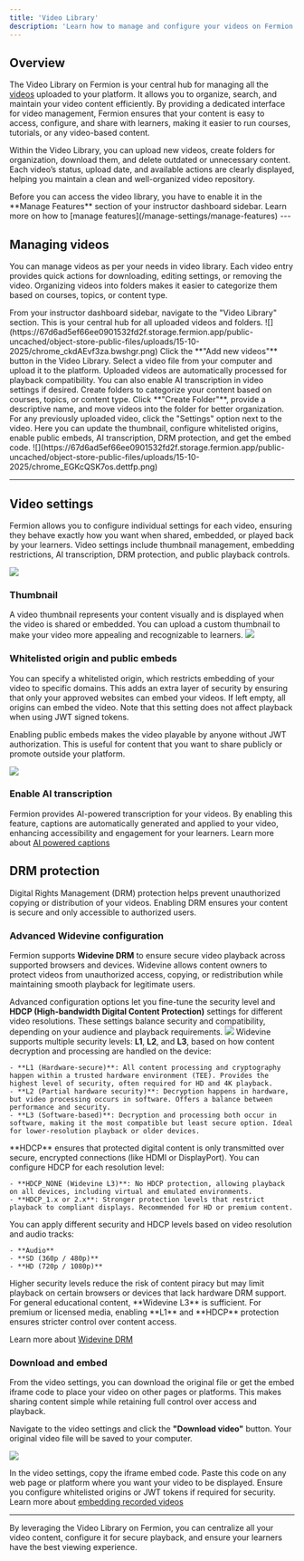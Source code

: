 ```yaml
---
title: 'Video Library'
description: 'Learn how to manage and configure your videos on Fermion using the Video Library.'
---
```


## Overview

The Video Library on Fermion is your central hub for managing all the [videos](/recorded-videos/introduction) uploaded to your platform. It allows you to organize, search, and maintain your video content efficiently. By providing a dedicated interface for video management, Fermion ensures that your content is easy to access, configure, and share with learners, making it easier to run courses, tutorials, or any video-based content.

Within the Video Library, you can upload new videos, create folders for organization, download them, and delete outdated or unnecessary content. Each video’s status, upload date, and available actions are clearly displayed, helping you maintain a clean and well-organized video repository.  

<Check>
Before you can access the video library, you have to enable it in the **Manage Features** section of your instructor dashboard sidebar. Learn more on how to [manage features](/manage-settings/manage-features)
</Check>
---

## Managing videos

You can manage videos as per your needs in video library. Each video entry provides quick actions for downloading, editing settings, or removing the video. Organizing videos into folders makes it easier to categorize them based on courses, topics, or content type.

<Steps>
  <Step title="Access the video library">
    From your instructor dashboard sidebar, navigate to the "Video Library" section. This is your central hub for all uploaded videos and folders.
  ![](https://67d6ad5ef66ee0901532fd2f.storage.fermion.app/public-uncached/object-store-public-files/uploads/15-10-2025/chrome_ckdAEvf3za.bwshgr.png)
  </Step>

  <Step title="Add new videos">
    Click the **"Add new videos"** button in the Video Library. Select a video file from your computer and upload it to the platform. Uploaded videos are automatically processed for playback compatibility. You can also enable AI transcription in video settings if desired.
  </Step>

  <Step title="Organize your videos">
    Create folders to categorize your content based on courses, topics, or content type. Click **"Create Folder"**, provide a descriptive name, and move videos into the folder for better organization.
  </Step>

  <Step title="Edit video settings">
    For any previously uploaded video, click the "Settings" option next to the video. Here you can update the thumbnail, configure whitelisted origins, enable public embeds, AI transcription, DRM protection, and get the embed code.
    ![](https://67d6ad5ef66ee0901532fd2f.storage.fermion.app/public-uncached/object-store-public-files/uploads/15-10-2025/chrome_EGKcQSK7os.dettfp.png)
  </Step>
</Steps>

---

## Video settings

Fermion allows you to configure individual settings for each video, ensuring they behave exactly how you want when shared, embedded, or played back by your learners. Video settings include thumbnail management, embedding restrictions, AI transcription, DRM protection, and public playback controls.

![](https://67d6ad5ef66ee0901532fd2f.storage.fermion.app/public-uncached/object-store-public-files/uploads/15-10-2025/chrome_pFogAYVjIS.wjgwhs.png)

### Thumbnail

A video thumbnail represents your content visually and is displayed when the video is shared or embedded. You can upload a custom thumbnail to make your video more appealing and recognizable to learners.
![](https://67d6ad5ef66ee0901532fd2f.storage.fermion.app/public-uncached/object-store-public-files/uploads/15-10-2025/chrome_rIFKIHn407.fyisad.png)

### Whitelisted origin and public embeds

You can specify a whitelisted origin, which restricts embedding of your video to specific domains. This adds an extra layer of security by ensuring that only your approved websites can embed your videos. If left empty, all origins can embed the video. Note that this setting does not affect playback when using JWT signed tokens.  

Enabling public embeds makes the video playable by anyone without JWT authorization. This is useful for content that you want to share publicly or promote outside your platform.  

![](https://67d6ad5ef66ee0901532fd2f.storage.fermion.app/public-uncached/object-store-public-files/uploads/15-10-2025/chrome_27kKkFYEpY.zxfqmh.png)

### Enable AI transcription

Fermion provides AI-powered transcription for your videos. By enabling this feature, captions are automatically generated and applied to your video, enhancing accessibility and engagement for your learners. Learn more about [AI powered captions](/recorded-videos/captions)  

## DRM protection

Digital Rights Management (DRM) protection helps prevent unauthorized copying or distribution of your videos. Enabling DRM ensures your content is secure and only accessible to authorized users.  

### Advanced Widevine configuration

Fermion supports **Widevine DRM** to ensure secure video playback across supported browsers and devices. Widevine allows content owners to protect videos from unauthorized access, copying, or redistribution while maintaining smooth playback for legitimate users.  

Advanced configuration options let you fine-tune the security level and **HDCP (High-bandwidth Digital Content Protection)** settings for different video resolutions. These settings balance security and compatibility, depending on your audience and playback requirements.
![](https://67d6ad5ef66ee0901532fd2f.storage.fermion.app/public-uncached/object-store-public-files/uploads/15-10-2025/chrome_ULnzyqqoti.jkteju.png)
<AccordionGroup>
  <Accordion title="Understanding Widevine security levels">
    Widevine supports multiple security levels: **L1**, **L2**, and **L3**, based on how content decryption and processing are handled on the device:

    - **L1 (Hardware-secure)**: All content processing and cryptography happen within a trusted hardware environment (TEE). Provides the highest level of security, often required for HD and 4K playback.
    - **L2 (Partial hardware security)**: Decryption happens in hardware, but video processing occurs in software. Offers a balance between performance and security.
    - **L3 (Software-based)**: Decryption and processing both occur in software, making it the most compatible but least secure option. Ideal for lower-resolution playback or older devices.
  </Accordion>

  <Accordion title="Configuring HDCP protection">
    **HDCP** ensures that protected digital content is only transmitted over secure, encrypted connections (like HDMI or DisplayPort). You can configure HDCP for each resolution level:

    - **HDCP_NONE (Widevine L3)**: No HDCP protection, allowing playback on all devices, including virtual and emulated environments.
    - **HDCP_1.x or 2.x**: Stronger protection levels that restrict playback to compliant displays. Recommended for HD or premium content.
  </Accordion>

  <Accordion title="Applying settings by resolution">
    You can apply different security and HDCP levels based on video resolution and audio tracks:

    - **Audio**
    - **SD (360p / 480p)**  
    - **HD (720p / 1080p)**  
  </Accordion>

  <Accordion title="Balancing protection and compatibility">
    Higher security levels reduce the risk of content piracy but may limit playback on certain browsers or devices that lack hardware DRM support. For general educational content, **Widevine L3** is sufficient. For premium or licensed media, enabling **L1** and **HDCP** protection ensures stricter control over content access.
  </Accordion>
</AccordionGroup>

Learn more about [Widevine DRM](https://en.wikipedia.org/wiki/Widevine#Architecture)




### Download and embed

From the video settings, you can download the original file or get the embed iframe code to place your video on other pages or platforms. This makes sharing content simple while retaining full control over access and playback.  

Navigate to the video settings and click the **"Download video"** button. Your original video file will be saved to your computer.

![](https://67d6ad5ef66ee0901532fd2f.storage.fermion.app/public-uncached/object-store-public-files/uploads/15-10-2025/chrome_mf9VRcZrF1.gogpez.png)

In the video settings, copy the iframe embed code. Paste this code on any web page or platform where you want your video to be displayed. Ensure you configure whitelisted origins or JWT tokens if required for security. Learn more about [embedding recorded videos](/recorded-videos/embed-video)



---

By leveraging the Video Library on Fermion, you can centralize all your video content, configure it for secure playback, and ensure your learners have the best viewing experience. 